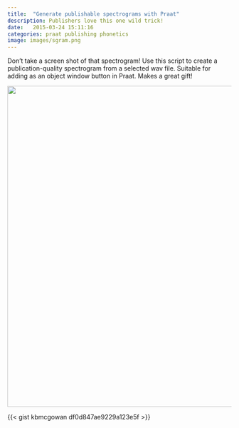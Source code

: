 ```yaml
---
title:  "Generate publishable spectrograms with Praat"
description: Publishers love this one wild trick!
date:   2015-03-24 15:11:16
categories: praat publishing phonetics
image: images/sgram.png
---
```


Don't take a screen shot of that spectrogram! Use this script to
create a publication-quality spectrogram from a selected wav file.
Suitable for adding as an object window button in Praat. Makes a great gift!

![](images/sgram.png){width=720 fig-alt="A lovely spectrogram"}


{{< gist kbmcgowan df0d847ae9229a123e5f >}}

